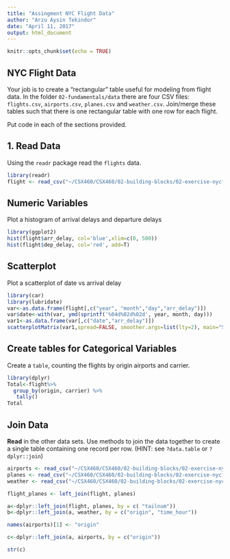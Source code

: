 ```yaml
---
title: "Assingment NYC Flight Data"
author: "Arzu Aysin Tekindor"
date: "April 11, 2017"
output: html_document
---
```


```r
knitr::opts_chunk$set(echo = TRUE)
```

## NYC Flight Data

Your job is to create a "rectangular" table useful for modeling from flight data. 
In the folder `02-fundamentals/data` there are four CSV files: `flights.csv`, 
`airports.csv`, `planes.csv` and `weather.csv`.  Join/merge these tables such 
that there is one rectangular table with one row for each flight. 


Put code in each of the sections provided.

## 1. Read Data

Using the `readr` package read the `flights` data.

```r
library(readr)
flight <- read_csv("~/CSX460/CSX460/02-building-blocks/02-exercise-nycflights/data/flights.csv")

```

## Numeric Variables  

Plot a histogram of arrival delays and departure delays 

```r
library(ggplot2)
hist(flight$arr_delay, col='blue',xlim=c(0, 500))
hist(flight$dep_delay, col='red', add=T)

```

## Scatterplot

Plot a scatterplot of date vs arrival delay 

```r
library(car)
library(lubridate)
var<-as.data.frame(flight[,c("year", "month","day","arr_delay")])
var$date<-with(var, ymd(sprintf('%04d%02d%02d', year, month, day)))
var1<-as.data.frame(var[,c("date","arr_delay")])
scatterplotMatrix(var1,spread=FALSE, smoother.args=list(lty=2), main="Scatter Plot Matrix")

```



## Create tables for Categorical Variables

Create a `table`, counting the flights by origin airports and carrier.

```r
library(dplyr)
Total<-flight%>%
  group_by(origin, carrier) %>% 
   tally()
Total

```


## Join Data

**Read** in the other data sets. Use methods to join the data together to create a single table containing one record per row.  (HINT: see `?data.table` or `?dplyr::join`)

```r
airports <- read_csv("~/CSX460/CSX460/02-building-blocks/02-exercise-nycflights/data/airports.csv")
planes <- read_csv("~/CSX460/CSX460/02-building-blocks/02-exercise-nycflights/data/planes.csv")
weather <- read_csv("~/CSX460/CSX460/02-building-blocks/02-exercise-nycflights/data/weather.csv")

flight_planes <- left_join(flight, planes)

a<-dplyr::left_join(flight, planes, by = c( "tailnum"))
b<-dplyr::left_join(a, weather, by = c("origin", "time_hour"))

names(airports)[1] <- "origin"

c<-dplyr::left_join(a, airports, by = c("origin"))

str(c)

```



